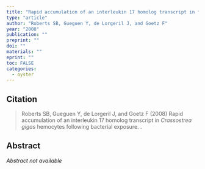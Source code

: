 ```yaml
---
title: "Rapid accumulation of an interleukin 17 homolog transcript in *Crassostrea gigas* hemocytes following bacterial exposure"
type: "article"
author: "Roberts SB, Gueguen Y, de Lorgeril J, and Goetz F"
year: "2008"
publication: ""
preprint: ""
doi: ""
materials: ""
eprint: ""
toc: FALSE
categories:
  - oyster
---
```


## Citation

> Roberts SB, Gueguen Y, de Lorgeril J, and Goetz F (2008) Rapid accumulation of an interleukin 17 homolog transcript in *Crassostrea gigas* hemocytes following bacterial exposure. . 

## Abstract

*Abstract not available*
